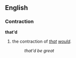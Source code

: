 ==English==
===Contraction===
'''that'd'''

# the contraction of ''[[that]] [[would]].''
#: ''that'd be great''